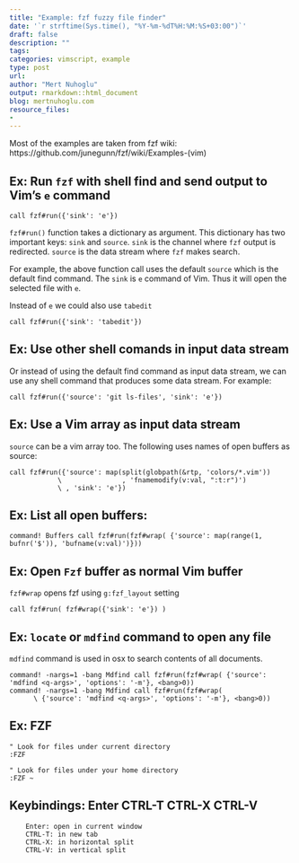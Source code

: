 ```yaml
---
title: "Example: fzf fuzzy file finder"
date: '`r strftime(Sys.time(), "%Y-%m-%dT%H:%M:%S+03:00")`'
draft: false
description: ""
tags:
categories: vimscript, example
type: post
url:
author: "Mert Nuhoglu"
output: rmarkdown::html_document
blog: mertnuhoglu.com
resource_files:
-
---
```


Most of the examples are taken from fzf wiki: https://github.com/junegunn/fzf/wiki/Examples-(vim)

## Ex: Run `fzf` with shell find and send output to Vim's `e` command

``` vim
call fzf#run({'sink': 'e'})
``` 

`fzf#run()` function takes a dictionary as argument. This dictionary has two important keys: `sink` and `source`. `sink` is the channel where `fzf` output is redirected. `source` is the data stream where `fzf` makes search.

For example, the above function call uses the default `source` which is the default find command. The `sink` is `e` command of Vim. Thus it will open the selected file with `e`. 

Instead of `e` we could also use `tabedit`

``` vim
call fzf#run({'sink': 'tabedit'})
``` 

## Ex: Use other shell comands in input data stream

Or instead of using the default find command as input data stream, we can use any shell command that produces some data stream. For example:

``` vim
call fzf#run({'source': 'git ls-files', 'sink': 'e'})
``` 

## Ex: Use a Vim array as input data stream

`source` can be a vim array too. The following uses names of open buffers as source:

``` vim
call fzf#run({'source': map(split(globpath(&rtp, 'colors/*.vim'))
            \               , 'fnamemodify(v:val, ":t:r")')
            \ , 'sink': 'e'})
``` 

## Ex: List all open buffers:

``` vim
command! Buffers call fzf#run(fzf#wrap( {'source': map(range(1, bufnr('$')), 'bufname(v:val)')}))
``` 

## Ex: Open `Fzf` buffer as normal Vim buffer

`fzf#wrap` opens fzf using `g:fzf_layout` setting

``` vim
call fzf#run( fzf#wrap({'sink': 'e'}) )
``` 

## Ex: `locate` or `mdfind` command to open any file

`mdfind` command is used in osx to search contents of all documents. 

``` vim
command! -nargs=1 -bang Mdfind call fzf#run(fzf#wrap( {'source': 'mdfind <q-args>', 'options': '-m'}, <bang>0))
command! -nargs=1 -bang Mdfind call fzf#run(fzf#wrap(
      \ {'source': 'mdfind <q-args>', 'options': '-m'}, <bang>0))
``` 

## Ex: FZF

``` vim
" Look for files under current directory
:FZF

" Look for files under your home directory
:FZF ~
``` 

## Keybindings: Enter CTRL-T CTRL-X CTRL-V

		Enter: open in current window
		CTRL-T: in new tab
		CTRL-X: in horizontal split
		CTRL-V: in vertical split
